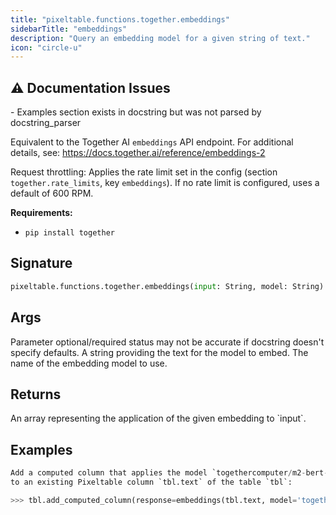 ```yaml
---
title: "pixeltable.functions.together.embeddings"
sidebarTitle: "embeddings"
description: "Query an embedding model for a given string of text."
icon: "circle-u"
---
```

## ⚠️ Documentation Issues

<Warning>
- Examples section exists in docstring but was not parsed by docstring_parser
</Warning>

Equivalent to the Together AI `embeddings` API endpoint. For additional details, see: https://docs.together.ai/reference/embeddings-2

Request throttling: Applies the rate limit set in the config (section `together.rate_limits`, key `embeddings`). If no rate limit is configured, uses a default of 600 RPM.

**Requirements:**

- `pip install together`


## Signature

```python
pixeltable.functions.together.embeddings(input: String, model: String) -> Array[(None,), Float]
```

## Args

<Note>
Parameter optional/required status may not be accurate if docstring doesn't specify defaults.
</Note>

<ParamField path="input" type="String" required>
  A string providing the text for the model to embed.


</ParamField>

<ParamField path="model" type="String" required>
  The name of the embedding model to use.


</ParamField>

## Returns

<ResponseField name="return" type="any" required>
  An array representing the application of the given embedding to `input`.


</ResponseField>

## Examples

```python
Add a computed column that applies the model `togethercomputer/m2-bert-80M-8k-retrieval`
to an existing Pixeltable column `tbl.text` of the table `tbl`:

>>> tbl.add_computed_column(response=embeddings(tbl.text, model='togethercomputer/m2-bert-80M-8k-retrieval'))
```

